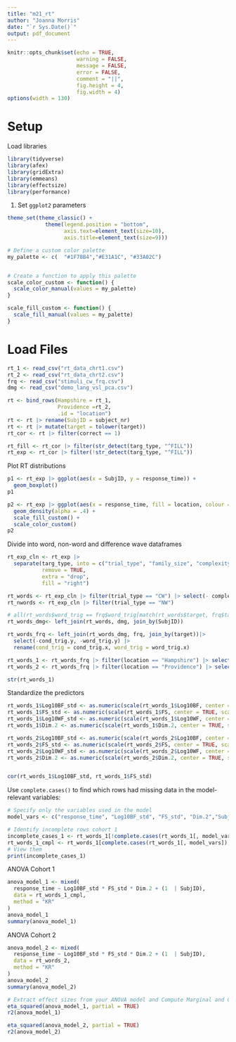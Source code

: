 ```yaml
---
title: "m21_rt"
author: "Joanna Morris"
date: "`r Sys.Date()`"
output: pdf_document
---
```


\scriptsize

```r
knitr::opts_chunk$set(echo = TRUE, 
                      warning = FALSE, 
                      message = FALSE, 
                      error = FALSE,
                      comment = "||",
                      fig.height = 4,
                      fig.width = 4)
options(width = 130)
```

# Setup  {-}

Load libraries
```r
library(tidyverse)
library(afex)
library(gridExtra)
library(emmeans)
library(effectsize)
library(performance)
```


1. Set `ggplot2` parameters
```r
theme_set(theme_classic() +  
            theme(legend.position = "bottom", 
                  axis.text=element_text(size=10),
                  axis.title=element_text(size=9)))

# Define a custom color palette
my_palette <- c(  "#1F78B4","#E31A1C", "#33A02C")


# Create a function to apply this palette
scale_color_custom <- function() {
  scale_color_manual(values = my_palette)
}

scale_fill_custom <- function() {
  scale_fill_manual(values = my_palette)
}

```

# Load Files  {-}
```r
rt_1 <- read_csv("rt_data_chrt1.csv")
rt_2 <- read_csv("rt_data_chrt2.csv")
frq <- read_csv("stimuli_cw_frq.csv")
dmg <- read_csv("demo_lang_vsl_pca.csv")
```


```r
rt <- bind_rows(Hampshire = rt_1, 
                Providence =rt_2,
                .id = "location")
rt <- rt |> rename(SubjID = subject_nr)
rt <- rt |> mutate(target = tolower(target))
rt_cor <- rt |> filter(correct == 1)

rt_fill <- rt_cor |> filter(str_detect(targ_type, "^FILL"))
rt_exp <- rt_cor |> filter(!str_detect(targ_type, "^FILL"))
```

Plot RT distributions
```r
p1 <- rt_exp |> ggplot(aes(x = SubjID, y = response_time)) +
  geom_boxplot()
p1

p2 <- rt_exp |> ggplot(aes(x = response_time, fill = location, colour =location)) +
  geom_density(alpha = .4) +
  scale_fill_custom() +
  scale_color_custom()
p2
```



Divide into word, non-word and difference wave dataframes
```r
rt_exp_cln <- rt_exp |>
  separate(targ_type, into = c("trial_type", "family_size", "complexity"), sep = "_",
           remove = TRUE,
           extra = "drop",
           fill = "right")

rt_words <- rt_exp_cln |> filter(trial_type == "CW") |> select(- complexity)
rt_nwords <- rt_exp_cln |> filter(trial_type == "NW")

# all(rt_words$word_trig == frq$word_trig[match(rt_words$target, frq$target)])  # check that match cols are indeed the same
rt_words_dmg<- left_join(rt_words, dmg, join_by(SubjID))

rt_words_frq <- left_join(rt_words_dmg, frq, join_by(target))|>
  select(-cond_trig.y, -word_trig.y) |>
  rename(cond_trig = cond_trig.x, word_trig = word_trig.x) 

rt_words_1 <- rt_words_frq |> filter(location == "Hampshire") |> select(- location)
rt_words_2 <- rt_words_frq |> filter(location == "Providence") |> select(- location)

str(rt_words_1)

```


Standardize the predictors
```r
rt_words_1$Log10BF_std <- as.numeric(scale(rt_words_1$Log10BF, center = TRUE, scale = TRUE))
rt_words_1$FS_std <- as.numeric(scale(rt_words_1$FS, center = TRUE, scale = TRUE))
rt_words_1$Log10WF_std <- as.numeric(scale(rt_words_1$Log10WF, center = TRUE, scale = TRUE))
rt_words_1$Dim.2 <- as.numeric(scale(rt_words_1$Dim.2, center = TRUE, scale = TRUE))

rt_words_2$Log10BF_std <- as.numeric(scale(rt_words_2$Log10BF, center = TRUE, scale = TRUE))
rt_words_2$FS_std <- as.numeric(scale(rt_words_2$FS, center = TRUE, scale = TRUE))
rt_words_2$Log10WF_std <- as.numeric(scale(rt_words_2$Log10WF, center = TRUE, scale = TRUE))
rt_words_2$Dim.2 <- as.numeric(scale(rt_words_2$Dim.2, center = TRUE, scale = TRUE))


cor(rt_words_1$Log10BF_std, rt_words_1$FS_std)
```

Use `complete.cases()` to find which rows had missing data in the model-relevant variables:
```r
# Specify only the variables used in the model
model_vars <- c("response_time", "Log10BF_std", "FS_std", "Dim.2","SubjID")

# Identify incomplete rows cohort 1
incomplete_cases_1 <- rt_words_1[!complete.cases(rt_words_1[, model_vars]), ]
rt_words_1_cmpl <- rt_words_1[complete.cases(rt_words_1[, model_vars]), ]
# View them
print(incomplete_cases_1)

```

ANOVA Cohort 1
```r
anova_model_1 <- mixed(
  response_time ~ Log10BF_std * FS_std * Dim.2 + (1  | SubjID),
  data = rt_words_1_cmpl,
  method = "KR"
)
anova_model_1
summary(anova_model_1)
```

ANOVA Cohort 2
```r
anova_model_2 <- mixed(
  response_time ~ Log10BF_std * FS_std * Dim.2 + (1  | SubjID),
  data = rt_words_2,
  method = "KR"
)
anova_model_2
summary(anova_model_2)
```

```r
# Extract effect sizes from your ANOVA model and Compute Marginal and Conditional R²
eta_squared(anova_model_1, partial = TRUE)
r2(anova_model_1)

eta_squared(anova_model_2, partial = TRUE)
r2(anova_model_2)

```